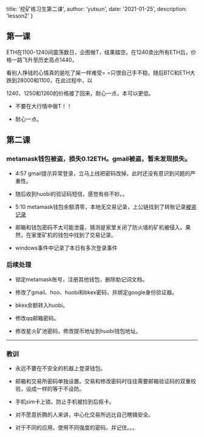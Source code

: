 
  title: '挖矿练习生第二课',
  author: 'yutsun',
  date: '2021-01-25',
  description: 'lesson2'
}


## 第一课

  ETH在1100-1240间震荡数日，企图做T，结果踏空。在1240卖出所有ETH后，价格一路飞升至历史高点1440，
    
  看别人挣钱的心情真的是吃了屎一样难受= =只恨自己手不稳。随后BTC和ETH大跌到28000和1100，在此过程中，以

  1240、1250和1260的价格接了回来，耐心一点，本可以更低。

  - 不要在大行情中做T！！

  - 耐心一点。

## 第二课

  ### metamask钱包被盗，损失0.12ETH。gmail被盗，暂未发现损失。

  - 4:57 gmail提示异常登录，立马上线把密码改掉。此时还没有意识到问题的严重性。

  - 随后收到huobi的验证码短信，感觉有些不妙。。

  - 5:10 metamask钱包余额清零，本地无交易记录，上公链找到了转账记录[被盗记录](https://etherscan.io/tx/0xb42313512042592f7e79641ed39513c25739cecc41e11d2a63d2a44d6bcb44fb)

  - 邮箱和钱包密码不太可能泄露，猜测是家里关闭了防火墙的矿机被侵入。果然，在家里矿机的钱包中找到了交易记录。

  - windows事件中记录了本日有多次登录事件

  ### 后续处理

  - 锁定metamask账号，注册其他钱包，删除助记词文档。

  - 修改了gmail、hoo、huobi和bkex密码，并绑定google身份验证器。

  - bkex余额转入huobi。

  - 修改qq邮箱密码。

  - 修改星火矿池密码，修改提币地址到huobi钱包地址。

  *** 

  ### 教训

  - 永远不要在不安全的机器上登录钱包。

  - 邮箱和交易所密码单独设置。交易和修改密码时往往需要邮箱验证码的双重校验，设成一样的等于不设防。

  - 手机sim卡上锁。防止手机被捡到后抠卡。

  - 对不愿意折腾的人来讲，中心化交易所远比自己瞎搞安全。

  - 对于不同的应用，使用不同强度的密码，并记住。。。
  